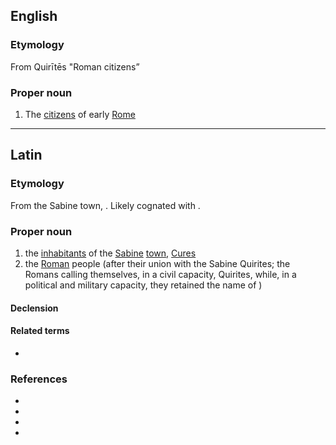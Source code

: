 {{also|quirites}}

==English==

===Etymology===
From {{etyl|la|en}} Quirītēs "Roman citizens”

===Proper noun===
{{wikipedia}}
{{en-proper noun}}

# The [[citizen]]s of early [[Rome]]

----

==Latin==

===Etymology===
From the Sabine town, {{m|la|Curēs}}. Likely cognated with {{cog|grc|Κουρῆτες}}.

===Proper noun===
{{la-proper noun|((Quirītēs<3.I.pl>,Quirītēs<3.pl>))|g=m}}

# the [[inhabitant]]s of the [[Sabine]] [[town]], [[Cures]]
# the [[Roman]] people (after their union with the Sabine Quirites; the Romans calling themselves, in a civil capacity, Quirites, while, in a political and military capacity, they retained the name of {{m|la|Romani}})

====Declension====
{{la-ndecl|((Quirītēs<3.I.pl>,Quirītēs<3.pl>))}}

====Related terms====
* {{l|la|Quirīs}}

===References===
* {{R:L&S}}
* {{R:Elementary Lewis}}
* {{R:du Cange}}
* {{R:Gaffiot}}
